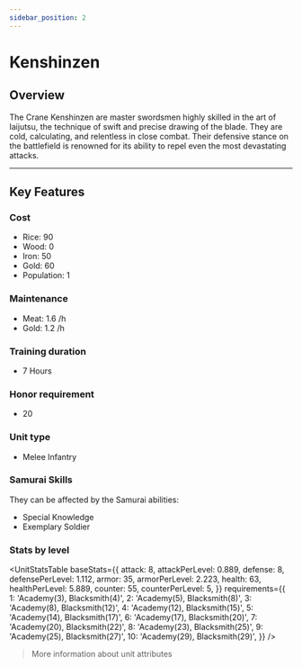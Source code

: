 ```yaml
---
sidebar_position: 2
---
```



# Kenshinzen

## Overview

The Crane Kenshinzen are master swordsmen highly skilled in the art of Iaijutsu, the technique of swift and precise drawing of the blade.
They are cold, calculating, and relentless in close combat. Their defensive stance on the battlefield is renowned for its ability to repel even the most devastating attacks.

---

## Key Features

### Cost
- Rice: 90  
- Wood: 0  
- Iron: 50  
- Gold: 60  
- Population: 1

### Maintenance
- Meat: 1.6 /h  
- Gold: 1.2 /h

### Training duration
- 7 Hours

### Honor requirement
- 20

### Unit type
- <Link to="../../#melee-infantry">Melee Infantry</Link>

### Samurai Skills  
They can be affected by the Samurai abilities:  
- <Link to="../../../samurais/knowledge-skills#special-knowledge">Special Knowledge</Link>  
- <Link to="../../../samurais/charisma-skills#exemplary-soldier">Exemplary Soldier</Link>

### Stats by level

<UnitStatsTable
  baseStats={{
    attack: 8,
    attackPerLevel: 0.889,
    defense: 8,
    defensePerLevel: 1.112,
    armor: 35,
    armorPerLevel: 2.223,
    health: 63,
    healthPerLevel: 5.889,
    counter: 55,
    counterPerLevel: 5,
  }}
  requirements={{
    1: 'Academy(3), Blacksmith(4)',
    2: 'Academy(5), Blacksmith(8)',
    3: 'Academy(8), Blacksmith(12)',
    4: 'Academy(12), Blacksmith(15)',
    5: 'Academy(14), Blacksmith(17)',
    6: 'Academy(17), Blacksmith(20)',
    7: 'Academy(20), Blacksmith(22)',
    8: 'Academy(23), Blacksmith(25)',
    9: 'Academy(25), Blacksmith(27)',
    10: 'Academy(29), Blacksmith(29)',
  }}
/>

> <Link to="../../#attributes">More information about unit attributes</Link>
